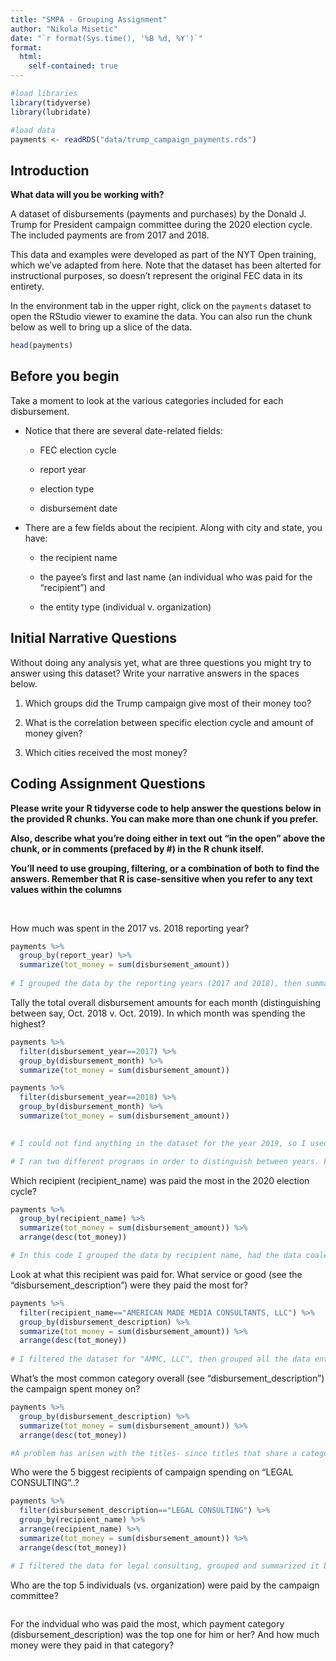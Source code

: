 ```yaml
---
title: "SMPA - Grouping Assignment"
author: "Nikola Misetic"
date: "`r format(Sys.time(), '%B %d, %Y')`"
format:
  html:
    self-contained: true
---
```


```r

#load libraries
library(tidyverse)
library(lubridate)

#load data
payments <- readRDS("data/trump_campaign_payments.rds")

```

## Introduction

**What data will you be working with?**

A dataset of disbursements (payments and purchases) by the Donald J. Trump for President campaign committee during the 2020 election cycle. The included payments are from 2017 and 2018.

This data and examples were developed as part of the NYT Open training, which we've adapted from here. Note that the dataset has been alterted for instructional purposes, so doesn't represent the original FEC data in its entirety.

In the environment tab in the upper right, click on the `payments` dataset to open the RStudio viewer to examine the data. You can also run the chunk below as well to bring up a slice of the data.

```r

head(payments)


```

## Before you begin

Take a moment to look at the various categories included for each disbursement.

-   Notice that there are several date-related fields:

    -   FEC election cycle

    -   report year

    -   election type

    -   disbursement date

-   There are a few fields about the recipient. Along with city and state, you have:

    -   the recipient name

    -   the payee's first and last name (an individual who was paid for the "recipient") and

    -   the entity type (individual v. organization)

## Initial Narrative Questions

Without doing any analysis yet, what are three questions you might try to answer using this dataset? Write your narrative answers in the spaces below.

1.  Which groups did the Trump campaign give most of their money too?

2.  What is the correlation between specific election cycle and amount of money given?

3.  Which cities received the most money?

## Coding Assignment Questions

**Please write your R tidyverse code to help answer the questions below in the provided R chunks. You can make more than one chunk if you prefer.**

**Also, describe what you're doing either in text out "in the open" above the chunk, or in comments (prefaced by #) in the R chunk itself.**

**You'll need to use grouping, filtering, or a combination of both to find the answers. Remember that R is case-sensitive when you refer to any text values within the columns**

<br>

How much was spent in the 2017 vs. 2018 reporting year?

```r

payments %>%
  group_by(report_year) %>% 
  summarize(tot_money = sum(disbursement_amount))
  
# I grouped the data by the reporting years (2017 and 2018), then summarized the data by the total money spent each year. From the chart, we can see that more money we spent in 2018 than 2017

```

Tally the total overall disbursement amounts for each month (distinguishing between say, Oct. 2018 v. Oct. 2019). In which month was spending the highest?

```r

payments %>% 
  filter(disbursement_year==2017) %>% 
  group_by(disbursement_month) %>% 
  summarize(tot_money = sum(disbursement_amount))

payments %>% 
  filter(disbursement_year==2018) %>% 
  group_by(disbursement_month) %>% 
  summarize(tot_money = sum(disbursement_amount))
  

# I could not find anything in the dataset for the year 2019, so I used the years 2017 and 2018

# I ran two different programs in order to distinguish between years. From the two tables, we can conclude that October 2018 was the highest spending month.


```

Which recipient (recipient_name) was paid the most in the 2020 election cycle?

```r

payments %>% 
  group_by(recipient_name) %>% 
  summarize(tot_money = sum(disbursement_amount)) %>%
  arrange(desc(tot_money))

# In this code I grouped the data by recipient name, had the data coalesced, and finally had the data arranged to easily show the most paied recipient. As a result, we can see that American Made Media Consultants LLC is the highest recipient.

```

Look at what this recipient was paid for. What service or good (see the "disbursement_description") were they paid the most for?

```r

payments %>% 
  filter(recipient_name=="AMERICAN MADE MEDIA CONSULTANTS, LLC") %>% 
  group_by(disbursement_description) %>% 
  summarize(tot_money = sum(disbursement_amount)) %>%
  arrange(desc(tot_money))
  
# I filtered the dataset for "AMMC, LLC", then grouped all the data entries by disbursmeent descriptions and had the data summarized. AMMC LLC was paid most for "Placed Media."

```

What's the most common category overall (see "disbursement_description") the campaign spent money on?

```r

payments %>% 
  group_by(disbursement_description) %>% 
  summarize(tot_money = sum(disbursement_amount)) %>%
  arrange(desc(tot_money))

#A problem has arisen with the titles- since titles that share a category don't share an exact name, R cannot put them together. Taking a glance at the data, it appears that, by frequency of payments Amex payments for travel are the most common. By total money spent, then the highest category would be digital consulting/online advertising.

```

Who were the 5 biggest recipients of campaign spending on "LEGAL CONSULTING"..?

```r

payments %>% 
  filter(disbursement_description=="LEGAL CONSULTING") %>% 
  group_by(recipient_name) %>%
  arrange(recipient_name) %>% 
  summarize(tot_money = sum(disbursement_amount)) %>%
  arrange(desc(tot_money))

# I filtered the data for legal consulting, grouped and summarized it by recipient names, and then arranged the data. We can say the biggest 5 recipients were Jones Day, Larocca, Kasowitz, Alan S. Futerfas, and Mcdermott.

```


Who are the top 5 individuals (vs. organization) were paid by the campaign committee?

```r







```


For the indvidual who was paid the most, which payment category (disbursement_description) was the top one for him or her? And how much money were they paid in that category?

```r







```
